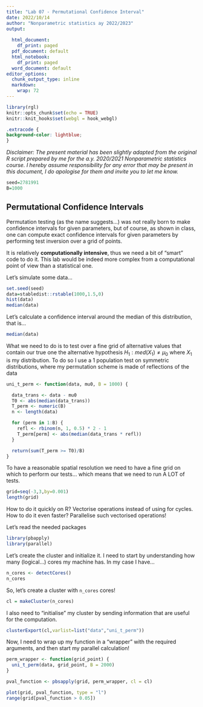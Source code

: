 ```yaml
---
title: "Lab 07 - Permutational Confidence Interval"
date: 2022/10/14
author: "Nonparametric statistics ay 2022/2023"
output:
  
  html_document: 
    df_print: paged
  pdf_document: default
  html_notebook: 
    df_print: paged
  word_document: default
editor_options: 
  chunk_output_type: inline
  markdown: 
    wrap: 72
---
```


```r
library(rgl)
knitr::opts_chunk$set(echo = TRUE)
knitr::knit_hooks$set(webgl = hook_webgl)
```

```css
.extracode {
background-color: lightblue;
}
```

*Disclaimer: The present material has been slightly adapted from the original R
script prepared by me for the a.y. 2020/2021
Nonparametric statistics course. I hereby assume responsibility for any error that may
be present in this document, I do apologise for them and invite you to let me know.*


```r
seed=2781991
B=1000
```

## Permutational Confidence Intervals

Permutation testing (as the name suggests...) was not really born to make confidence intervals for given parameters, but of course, as shown in class, one can compute exact confidence intervals for given parameters by performing test inversion over a grid of points.

It is relatively **computationally intensive**, thus we need a bit of "smart" code to do it.
This lab would be indeed more complex from a computational point of view than a statistical one.

Let's simulate some data...

```r
set.seed(seed)
data=stabledist::rstable(1000,1.5,0)
hist(data)
median(data)
```

Let's calculate a confidence interval around the median of this distribution, that is...

```r
median(data)
```

What we need to do is to test over a fine grid of alternative values that contain our true one the alternative hypothesis $H_1:med(X_1) \neq \mu_0$ where $X_1$ is my distribution.
To do so I use a 1 population test on symmetric distributions, where my permutation scheme is made of reflections of the data

```r
uni_t_perm <- function(data, mu0, B = 1000) {

  data_trans <- data - mu0
  T0 <- abs(median(data_trans))
  T_perm <- numeric(B)
  n <- length(data)

  for (perm in 1:B) {
    refl <- rbinom(n, 1, 0.5) * 2 - 1
    T_perm[perm] <- abs(median(data_trans * refl))
  }

  return(sum(T_perm >= T0)/B)
}

```

To have a reasonable spatial resolution we need to have a fine grid on which to perform our tests... which means that we need to run A LOT of tests.

```r
grid=seq(-3,3,by=0.001)
length(grid)
```

How to do it quickly on R? Vectorise operations instead of using for cycles.
How to do it even faster? Parallelise such vectorised operations!

Let's read the needed packages

```r
library(pbapply)
library(parallel)
```

Let's create the cluster and initialize it.
I need to start by understanding how many (logical...) cores my machine has.
In my case I have...

```r
n_cores <- detectCores()
n_cores
```

So, let's create a cluster with `n_cores` cores!

```r
cl = makeCluster(n_cores)
```

I also need to "initialise" my cluster by sending information that are useful for the computation.

```r
clusterExport(cl,varlist=list("data","uni_t_perm"))
```

Now, I need to wrap up my function in a "wrapper" with the required arguments, and then start my parallel calculation!

```r
perm_wrapper <- function(grid_point) {
  uni_t_perm(data, grid_point, B = 2000)
}

pval_function <- pbsapply(grid, perm_wrapper, cl = cl)
```

```r
plot(grid, pval_function, type = "l")
range(grid[pval_function > 0.05])
```
